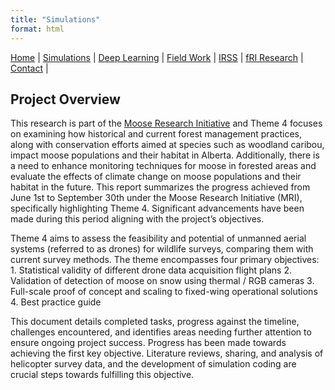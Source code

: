 ```yaml
---
title: "Simulations"
format: html
---
```


| [Home](index.html) | [Simulations](sim.html) | [Deep Learning](dl.html) | [Field Work](fieldwork.html) | [IRSS](https://irsslab.forestry.ubc.ca/) | [fRI Research](https://friresearch.ca/) | [Contact](mailto:137965368+hambrecht@users.noreply.github.com) |


## Project Overview

This research is part of the [Moose Research Initiative](https://friresearch.ca/project/moose-research-initiative) and Theme 4 focuses on examining how historical and current forest management practices, along with conservation efforts aimed at species such as woodland caribou, impact moose populations and their habitat in Alberta. Additionally, there is a need to enhance monitoring techniques for moose in forested areas and evaluate the effects of climate change on moose populations and their habitat in the future. This report summarizes the progress achieved from June 1st to September 30th under the Moose Research Initiative (MRI), specifically highlighting Theme 4. Significant advancements have been made during this period aligning with the project’s objectives.

Theme 4 aims to assess the feasibility and potential of unmanned aerial systems (referred to as drones) for wildlife surveys, comparing them with current survey methods. The theme encompasses four primary objectives:
1. Statistical validity of different drone data acquisition flight plans
2. Validation of detection of moose on snow using thermal / RGB cameras
3. Full-scale proof of concept and scaling to fixed-wing operational solutions
4. Best practice guide

This document details completed tasks, progress against the timeline, challenges encountered, and identifies areas needing further attention to ensure ongoing project success. Progress has been made towards achieving the first key objective. Literature reviews, sharing, and analysis of helicopter survey data, and the development of simulation coding are crucial steps towards fulfilling this objective.

